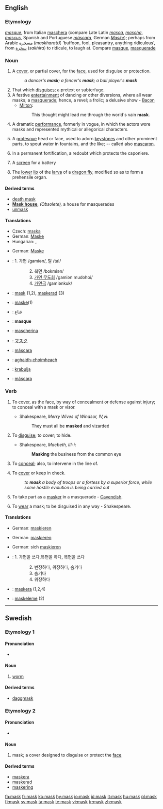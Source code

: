 ==English==
{{wikipedia}}
===Etymology===
{{F.}} ''[[masque]]'', from Italian [[maschera]] (compare Late Latin ''[[masca]]'', ''[[mascha]]'', ''[[mascus]]'', Spanish and Portuguese ''[[máscara]]'', German ''[[Maske]]''); perhaps from Arabic [[مسخرة]] (''maskhara(t)'') ‘buffoon, fool, pleasantry, anything ridiculous’, from [[سخرة]] (''sakhira'') to ridicule, to laugh at.  Compare [[masque]], [[masquerade]]

===Noun===
{{en-noun}}

# A [[cover]], or partial cover, for the [[face]], used for disguise or protection.
#: ''a dancer's '''mask'''; a fencer's '''mask'''; a ball player's '''mask'''''
# That which [[disguise]]s; a pretext or subterfuge.
# A festive [[entertainment]] of dancing or other diversions, where all wear masks; a [[masquerade]]; hence, a revel; a frolic; a delusive show - [[Bacon]]
#* [[Milton]]:
#*: This thought might lead me through the world's vain '''mask'''.
# {{obsolete}} A dramatic [[performance]], formerly in vogue, in which the actors wore masks and represented mythical or allegorical characters.
# {{architecture}} A [[grotesque]] head or face, used to adorn [[keystone]]s and other prominent parts, to spout water in fountains, and the like; -- called also [[mascaron]].
# {{context|fortification}} In a permanent fortification, a redoubt which protects the caponiere.
# {{context|fortification}} A [[screen]] for a battery
# {{zoology}} The [[lower]] [[lip]] of the [[larva]] of a [[dragon fly]], modified so as to form a prehensile organ.

====Derived terms====
* [[death mask]]
* '''[[Mask house]]''', ''(Obsolete),'' a house for masquerades<!-- check capitalisation -->
* [[unmask]]

====Translations====
{{trans-top|A cover, or partial cover, for the face, used for disguise or protection}}
* Czech: [[maska]] {{f}}
* German: [[Maske]] {{f}}
* Hungarian: {{t|hu|maszk}}, {{t|hu|álarc}}
{{trans-mid}}
{{trans-bottom}}

{{trans-top|That which disguises}}
* German: [[Maske]] {{f}}
{{trans-mid}}
{{trans-bottom}}

{{trans-top|A festive entertainment}}
{{trans-mid}}
{{trans-bottom}}

{{trans-top|A dramatic performance in which the actors wore masks}}
{{trans-mid}}
{{trans-bottom}}

{{trans-top|(architecture) A grotesque head or face}}
{{trans-mid}}
{{trans-bottom}}

{{trans-top|(Fortification) A redoubt which protects the caponiere}}
{{trans-mid}}
{{trans-bottom}}

{{trans-top|(Fortification): A screen for a battery}}
{{trans-mid}}
{{trans-bottom}}

{{trans-top|(zoology) The lower lip of the larva of a dragon fly}}
{{trans-mid}}
{{trans-bottom}}

{{checktrans-top}}
* {{ttbc|Korean}}: 1. 가면 /gamiən/, 탈 /tal/
::: 2. 복면 /bokmiən/
::: 3. [[masquerade|가면 무도회]] /gamiən mudohoi/
::: 4. [[masquerade|가면극]] /gamiənkuk/
* {{ttbc|Swedish}}: [[mask#Swedish|mask]] (1,2), [[maskerad]] (3)
* {{ttbc|Turkish}}: [[maske]](1)
* {{ttbc|Arabic}}: قناع
* {{ttbc|French}}: '''masque'''
* {{ttbc|Italian}}: [[mascherina]] {{f}}
* {{ttbc|Japanese}}: [[マスク]]
* {{ttbc|Portuguese}}: [[máscara]] {{f}}
* {{ttbc|Scottish Gaelic}}: [[aghaidh-choimheach]] {{f}}
* {{ttbc|Serbian}}: [[krabulja]]
* {{ttbc|Spanish}}: [[máscara]] {{f}}
{{trans-bottom}}

===Verb===
{{en-verb}}

# {{transitive}} To [[cover]], as the face, by way of [[concealment]] or defense against injury; to conceal with a mask or visor.
#* Shakespeare, ''Merry Wives of Windsor, IV,vi'':
#*: They must all be '''masked''' and vizarded
# {{transitive}} To [[disguise]]; to cover; to hide.
#* Shakespeare, ''Macbeth, III-i'':
#*: '''Masking''' the business from the common eye
# {{military|transitive}} To [[conceal]]; also, to intervene in the line of.
# {{military|transitive}} To [[cover]] or keep in check.
#: ''to '''mask''' a body of troops or a fortess by a superior force, while some hostile evolution is being carried out''
# {{intransitive}} To take part as a [[masker]] in a masquerade - [[Cavendish]].
# {{intransitive}} To [[wear]] a mask; to be disguised in any way - Shakespeare.

====Translations====
{{trans-top|To cover, as the face, by way of concealment or defense against injury}}
* German: [[maskieren]]
{{trans-mid}}
{{trans-bottom}}

{{trans-top|To disguise; to cover; to hide}}
* German: [[maskieren]]
{{trans-mid}}
{{trans-bottom}}

{{trans-top|(military) To conceal; also, to intervene in the line of}}
{{trans-mid}}
{{trans-bottom}}

{{trans-top|(military) To cover or keep in check}}
{{trans-mid}}
{{trans-bottom}}

{{trans-top|To take part as a masker in a masquerade}}
{{trans-mid}}
{{trans-bottom}}

{{trans-top|To wear a mask; to be disguised in any way}}
* German: sich [[maskieren]]
{{trans-mid}}
{{trans-bottom}}

{{checktrans-top}}
* {{ttbc|Korean}}: 1. 가면을 쓰다,복면을 하다, 복면을 쓰다
::: 2. 변장하다, 위장하다, 숨기다
::: 3. 숨기다
::: 4. 위장하다
* {{ttbc|Swedish}}: [[maskera]] (1,2,4)
* {{ttbc|Turkish}}: [[maskeleme]] (2)
{{trans-bottom}}

----

==Swedish==

===Etymology 1===
{{rfe|lang=sv}}

====Pronunciation====
* {{audio|Sv-mask.ogg|audio}}

====Noun====
{{sv-noun-reg-ar}}
{{infl|sv|noun|g=c}}

# [[worm]]

====Derived terms====
* [[daggmask]]

===Etymology 2===
{{rfe|lang=sv}}

====Pronunciation====
* {{audio|Sv-mask.ogg|audio}}

====Noun====
{{sv-noun-reg-er}}
{{infl|sv|noun|g=c}}

# mask; a cover designed to disguise or protect the [[face]]

====Derived terms====
* [[maskera]]
* [[maskerad]]
* [[maskering]]

[[fa:mask]]
[[fr:mask]]
[[ko:mask]]
[[hy:mask]]
[[io:mask]]
[[id:mask]]
[[it:mask]]
[[hu:mask]]
[[pl:mask]]
[[fi:mask]]
[[sv:mask]]
[[ta:mask]]
[[te:mask]]
[[vi:mask]]
[[tr:mask]]
[[zh:mask]]